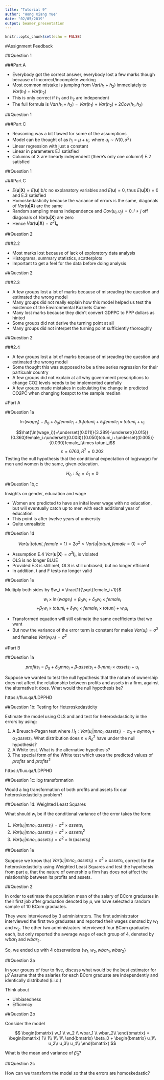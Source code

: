 ```yaml
---
title: "Tutorial 9"
author: "Hong Xiang Yue"
date: "02/05/2019"
output: beamer_presentation
---
```


```r
knitr::opts_chunk$set(echo = FALSE)
```
#Assignment Feedback

##Question 1

###Part A

- Everybody got the correct answer, everybody lost a few marks though because of incorrect/incomplete working
- Most common mistake is jumping from $Var(h_1+h_2)$ immediately to $Var(h_1)+Var(h_2)$
- This is only correct if $h_1$ and $h_2$ are independent
- The full formula is $Var(h_1+h_2) = Var(h_1)+Var(h_2)+2Cov(h_1,h_2)$

##Question 1

###Part C

- Reasoning was a bit flawed for some of the assumptions
- Model can be thought of as $h_i = \mu + u_i$, where $u_i\sim N(0,\sigma^2)$
- Linear regression with just a constant
- Linear in parameters E.1 satisfied
- Columns of X are linearly independent (there's only one column!) E.2 satisfied

##Question 1

###Part C

- $E(\textbf{u}|\textbf{X})=E(\textbf{u})$ b/c no explanatory variables and $E(\textbf{u})=0$, thus $E(\textbf{u}|\textbf{X})=0$ and E.3 satisfied
- Homoskedasticity because the variance of errors is the same, diagonals of $Var(\textbf{u}|\textbf{X})$ are the same
- Random sampling means independence and $Cov(u_i,u_j)=0, i\neq j$ off diagonals of $Var(\textbf{u}|\textbf{X})$ are zero
- Hence $Var(\textbf{u}|\textbf{X})=\sigma^2\textbf{I}_n$

##Question 2

###2.2

- Most marks lost because of lack of exploratory data analysis
- Histograms, summary statistics, scatterplots
- Important to get a feel for the data before doing analysis

##Question 2

###2.3

- A few groups lost a lot of marks because of misreading the question and estimated the wrong model
- Many groups did not really explain how this model helped us test the existence of the Environmental Kuznets Curve
- Many lost marks because they didn't convert GDPPC to PPP dollars as hinted
- Some groups did not derive the turning point at all
- Many groups did not interpet the turning point sufficiently thoroughly

##Question 2

###2.4

- A few groups lost a lot of marks because of misreading the question and estimated the wrong model
- Some thought this was supposed to be a time series regression for their particualr country
- A few groups did not explain at all why government prescriptions to change CO2 levels needs to be implemented carefully
- A few groups made mistakes in calculating the change in predicted CO2PC when changing fosspct to the sample median


#Part A

##Question 1a

$$\ln(wage_i)-\beta_0+\delta_0female_i+\beta_1totuni_i+\delta_1female_i\times totuni_i+u_i$$

$$\hat{\ln(wage_i)}=\underset{(0.011)}{3.289}-\underset{(0.015)}{0.360}female_i+\underset{(0.003)}{0.050}totuni_i+\underset{(0.005)}{0.030}female_i\times totuni_i$$
$$n=6763,R^2=0.202$$
Testing the null hypothesis that the conditional expectation of log(wage) for men and women is the same, given education.

$$H_0:\delta_0=\delta_1=0$$

##Question 1b,c

Insights on gender, education and wage

- Women are predicted to have an inital lower wage with no education, but will eventually catch up to men with each additional year of education
- This point is after twelve years of university
- Quite unrealistic

##Question 1d

$$Var(u|totuni,female=1)=2\sigma^2>Var(u|totuni,female=0)=\sigma^2$$

- Assumption E.4 $Var(\textbf{u}|\textbf{X})=\sigma^2\textbf{I}_n$ is violated
- OLS is no longer BLUE 
- Provided E.3 is still met, OLS is still unbiased, but no longer efficient
- In addition, t and F tests no longer valid 

##Question 1e

Multiply both sides by $w_i = \frac{1}{\sqrt{female_i+1}}$

$$w_i\times \ln(wage_i)=\beta_0w_i+\delta_0w_i\times female_i$$ 
$$+\beta_1w_i \times totuni_i+\delta_1w_i\times female_i \times totuni_i+w_iu_i$$

- Transformed equation will still estimate the same coefficients that we want
- But now the variance of the error term is constant for males $Var(u_i)=\sigma^2$ and females $Var(w_iu_i)=\sigma^2$

#Part B

##Question 1a

$$profits_i = \beta_0 + \delta_0mno_i + \beta_1assets_i + \delta_1mno_i\times assets_i + u_i$$

Suppose we wanted to test the null hypothesis that the nature of ownership does not affect the relationship between profits and assets in a firm, against the alternative it does. What would the null hypothesis be?

https://flux.qa/LDPPHD

##Question 1b: Testing for Heteroskedasticity

Estimate the model using OLS and and test for heteroskdasticity in the errors by using:

1. A Breusch-Pagan test where $H_1:Var(u_i|mno_i,assets_i)=\alpha_0+\alpha_1mno_i+\alpha_2assets_i$. What distribution does $n\times R^2_{\hat{u}}$ have under the null hypothesis?
2. A White test. What is the alternative hypothesis?
3. The special form of the White test which uses the predicted values of $profits$ and $profits^2$

https://flux.qa/LDPPHD

##Question 1c: log transformation

Would a log transformation of both profits and assets fix our heteroskedasticity problem?


##Question 1d: Weighted Least Squares

What should $w_i$ be if the conditional variance of the error takes the form:

1. $Var(u_i|mno_i,assets_i)=\sigma^2\times assets_i$
2. $Var(u_i|mno_i,assets_i)=\sigma^2\times assets_i^2$
3. $Var(u_i|mno_i,assets_i)=\sigma^2\times \ln(assets_i)$

##Question 1e

Suppose we know that $Var(u_i|mno_i,assets_i)=\sigma^2\times assets_i$, correct for the heteroskedasticity using Weighted Least Squares and test the hypothesis from part a, that the nature of ownership a firm has does not affect the relationship between its profits and assets.

##Question 2

In order to estimate the population mean of the salary of BCom graduates in their first job after
graduation denoted by $\mu$, we have selected a random sample of 10 BCom graduates. 

They were interviewed by 3 administrators. The first administrator interviewed the first two graduates
and reported their wages denoted by $w_1$ and $w_2$. The other two administrators interviewed four
BCom graduates each, but only reported the average wage of each group of 4, denoted by $wbar_1$
and $wbar_2$. 

So, we ended up with 4 observations $\{w_1,w_2,wbar_1,wbar_2\}$

##Question 2a

In your groups of four to five, discuss what would be the best estimator for $\mu$? Assume that the salaries for each BCom graduate are independently and identically distributed (i.i.d.)

Think about

- Unbiasedness
- Efficiency

##Question 2b

Consider the model 

$$
\begin{bmatrix}
w_1 \\
w_2 \\
wbar_1 \\
wbar_2\\
\end{bmatrix}
=
\begin{bmatrix}
1\\
1\\
1\\
1\\
\end{bmatrix}
\beta_0
+
\begin{bmatrix}
u_1\\
u_2\\
u_3\\
u_4\\
\end{bmatrix}
$$

What is the mean and variance of $\hat{\beta}_0$?

##Question 2c

How can we transform the model so that the errors are homoskedastic?

